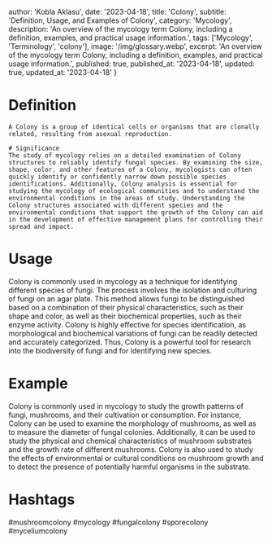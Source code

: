 
  author: 'Kobla Aklasu',
  date: '2023-04-18',
  title: 'Colony',
  subtitle: 'Definition, Usage, and Examples of Colony',
  category: 'Mycology',
  description: 'An overview of the mycology term Colony, including a definition, examples, and practical usage information.',
  tags: ['Mycology', 'Terminology', 'colony'],
  image: '/img/glossary.webp',
  excerpt: 'An overview of the mycology term Colony, including a definition, examples, and practical usage information.',
  published: true,
  published_at: '2023-04-18',
  updated: true,
  updated_at: '2023-04-18'
}




# Definition
    A Colony is a group of identical cells or organisms that are clonally related, resulting from asexual reproduction. 
    
    # Significance
    The study of mycology relies on a detailed examination of Colony structures to reliably identify fungal species. By examining the size, shape, color, and other features of a Colony, mycologists can often quickly identify or confidently narrow down possible species identifications. Additionally, Colony analysis is essential for studying the mycology of ecological communities and to understand the environmental conditions in the areas of study. Understanding the Colony structures associated with different species and the environmental conditions that support the growth of the Colony can aid in the development of effective management plans for controlling their spread and impact.

# Usage

Colony is commonly used in mycology as a technique for identifying different species of fungi. The process involves the isolation and culturing of fungi on an agar plate. This method allows fungi to be distinguished based on a combination of their physical characteristics, such as their shape and color, as well as their biochemical properties, such as their enzyme activity. Colony is highly effective for species identification, as morphological and biochemical variations of fungi can be readily detected and accurately categorized. Thus, Colony is a powerful tool for research into the biodiversity of fungi and for identifying new species.

# Example

Colony is commonly used in mycology to study the growth patterns of fungi, mushrooms, and their cultivation or consumption. For instance, Colony can be used to examine the morphology of mushrooms, as well as to measure the diameter of fungal colonies. Additionally, it can be used to study the physical and chemical characteristics of mushroom substrates and the growth rate of different mushrooms. Colony is also used to study the effects of environmental or cultural conditions on mushroom growth and to detect the presence of potentially harmful organisms in the substrate.

# Hashtags

#mushroomcolony #mycology #fungalcolony #sporecolony #myceliumcolony

